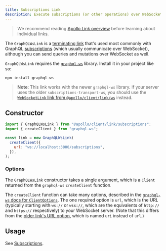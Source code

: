 ```yaml
---
title: Subscriptions Link
description: Execute subscriptions (or other operations) over WebSocket with the graphql-ws library
---
```


> We recommend reading [Apollo Link overview](./introduction/) before learning about individual links.

The `GraphQLWsLink` is a [terminating link](./introduction/#the-terminating-link) that's used most commonly with GraphQL [subscriptions](../../data/subscriptions/) (which usually communicate over WebSocket), although you can send queries and mutations over WebSocket as well.

`GraphQLWsLink` requires the [`graphql-ws`](https://www.npmjs.com/package/graphql-ws) library. Install it in your project like so:

```shell
npm install graphql-ws
```

> **Note**: This link works with the newer `graphql-ws` library. If your server uses the older `subscriptions-transport-ws`, you should use the [`WebSocketLink` link from `@apollo/client/link/ws`](./apollo-link-ws) instead.

## Constructor

```js
import { GraphQLWsLink } from "@apollo/client/link/subscriptions";
import { createClient } from "graphql-ws";

const link = new GraphQLWsLink(
  createClient({
    url: "ws://localhost:3000/subscriptions",
  }),
);
```

### Options

The `GraphQLWsLink` constructor takes a single argument, which is a `Client` returned from the `graphql-ws` `createClient` function.

The `createClient` function can take many options, described in the [`graphql-ws` docs for `ClientOptions`](https://the-guild.dev/graphql/ws/docs/client/interfaces/ClientOptions). The one required option is `url`, which is the URL (typically starting with `ws://` or `wss://`, which are the equivalents of `http://` and `https://` respectively) to your WebSocket server. (Note that this differs from the [older link's URL option](./apollo-link-ws), which is named `uri` instead of `url`.)

## Usage

See [Subscriptions](../../data/subscriptions/).
